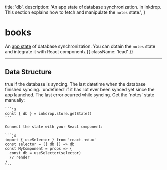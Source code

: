   title: 'db',
  description: 'An app state of database synchronization. in Inkdrop. This section explains how to fetch and manipulate the `notes` state.',
}

# books

An [app state](/manual/flux-architecture) of database synchronization.
You can obtain the `notes` state and integrate it with React components.{{ className: 'lead' }}


---

## Data Structure

<Row>
  <Col>
    <Properties>
      <Property name="isSyncing" type="?boolean">
        true if the database is syncing.
      </Property>
      <Property name="lastSyncTime" type="?number">
        The last datetime when the database finished syncing. 
        `undefined` if it has not ever been synced yet since the app launched.
      </Property>
      <Property name="lastSyncError" type="Error | null">
        The last error ocurred while syncing.
      </Property>
    </Properties>
  </Col>
  <Col sticky>
    Get the `notes` state manually:

    ```js
    const { db } = inkdrop.store.getState()
    ```

    Connect the state with your React component:

    ```js
    import { useSelector } from 'react-redux'
    const selector = ({ db }) => db
    const MyComponent = props => {
      const db = useSelector(selector)
      // render
    }
    ```
  </Col>
</Row>

[db]: /data-access/db

